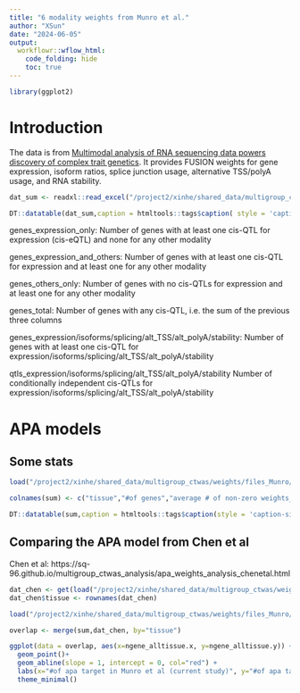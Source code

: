 ```yaml
---
title: "6 modality weights from Munro et al."
author: "XSun"
date: "2024-06-05"
output:
  workflowr::wflow_html:
    code_folding: hide
    toc: true
---
```


```r
library(ggplot2)
```

# Introduction

The data is from [Multimodal analysis of RNA sequencing data powers discovery of complex trait genetics](https://www.biorxiv.org/content/10.1101/2024.05.14.594051v1.full). It provides FUSION weights for gene expression, isoform ratios, splice junction usage, alternative TSS/polyA usage, and RNA stability. 


```r
dat_sum <- readxl::read_excel("/project2/xinhe/shared_data/multigroup_ctwas/weights/files_Munro/Munro_data_summary.xlsx")

DT::datatable(dat_sum,caption = htmltools::tags$caption( style = 'caption-side: left; text-align: left; color:black;  font-size:150% ;','Table S1 from the paper: Counts of xGenes and xQTLs per GTEx tissue, modalities mapped separately'),options = list(pageLength = 10) )
```

genes_expression_only: Number of genes with at least one cis-QTL for expression (cis-eQTL) and none for any other modality

genes_expression_and_others:	Number of genes with at least one cis-QTL for expression and at least one for any other modality

genes_others_only:	Number of genes with no cis-QTLs for expression and at least one for any other modality

genes_total:	Number of genes with any cis-QTL, i.e. the sum of the previous three columns

genes_expression/isoforms/splicing/alt_TSS/alt_polyA/stability:	Number of genes with at least one cis-QTL for expression/isoforms/splicing/alt_TSS/alt_polyA/stability

qtls_expression/isoforms/splicing/alt_TSS/alt_polyA/stability	Number of conditionally independent cis-QTLs for expression/isoforms/splicing/alt_TSS/alt_polyA/stability


# APA models

## Some stats

```r

load("/project2/xinhe/shared_data/multigroup_ctwas/weights/files_Munro/apa.stat.rdata")

colnames(sum) <- c("tissue","#of genes","average # of non-zero weights_lasso","average # of non-zero weights_enet")

DT::datatable(sum,caption = htmltools::tags$caption(style = 'caption-side: left; text-align: left; color:black; font-size:150%;'),options = list(pageLength = 5))

```

## Comparing the APA model from Chen et al

Chen et al: https://sq-96.github.io/multigroup_ctwas_analysis/apa_weights_analysis_chenetal.html

```r


dat_chen <- get(load("/project2/xinhe/shared_data/multigroup_ctwas/weights/apa.stat.rdata"))
dat_chen$tissue <- rownames(dat_chen)

load("/project2/xinhe/shared_data/multigroup_ctwas/weights/files_Munro/apa.stat.rdata")

overlap <- merge(sum,dat_chen, by="tissue")

ggplot(data = overlap, aes(x=ngene_alltissue.x, y=ngene_alltissue.y)) +
  geom_point()+
  geom_abline(slope = 1, intercept = 0, col="red") +
  labs(x="#of apa target in Munro et al (current study)", y="#of apa target in Chen et al", title = "Comparing apa targets reported by 2 studies") +
  theme_minimal()
  

```




